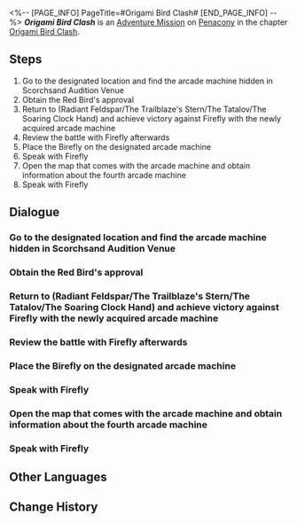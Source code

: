 <%-- [PAGE_INFO]
PageTitle=#Origami Bird Clash#
[END_PAGE_INFO] --%>
{{Stub|Dialogue.}}
{{Mission Infobox
|id            = 8023104
|title         = 
|image         = <!--Mission Origami Bird Clash.png-->
|type          = Adventure
|event_name    = 
|chapter       = Origami Bird Clash
|requirements  = [[Adventure Mission]] ''[[Origami Bird Clash]]'' completed
|summary       = <!--official mission summary from Fate's Atlas-->
|characters    = Firefly; Red Bird; Silver Wolf; Trailblazer
|startLocation = [[Penacony]] - [[SoulGlad™ Scorchsand Audition Venue]]
|world         = Penacony
|area          = SoulGlad™ Scorchsand Audition Venue
|prev          = 
|next          = Origami Bird Clash: Collector's Edition
|rewards       = Stellar Jade*30; Traveler's Guide*4; Lost Crystal*4; Credit*60,000
}}
'''''Origami Bird Clash''''' is an [[Adventure Mission]] on [[Penacony]] in the chapter [[Origami Bird Clash]].

==Steps==
# Go to the designated location and find the arcade machine hidden in Scorchsand Audition Venue
# Obtain the Red Bird's approval
# Return to (Radiant Feldspar/The Trailblaze's Stern/The Tatalov/The Soaring Clock Hand) and achieve victory against Firefly with the newly acquired arcade machine
# Review the battle with Firefly afterwards
# Place the Birefly on the designated arcade machine
# Speak with Firefly
# Open the map that comes with the arcade machine and obtain information about the fourth arcade machine
# Speak with Firefly

<!--
==Gameplay Notes==

--><!--
==Trial Character==

-->
==Dialogue==
{{Stub Dialogue}}
===Go to the designated location and find the arcade machine hidden in Scorchsand Audition Venue===
{{Mission Description|type=adventure|location=SoulGlad™ Scorchsand Audition Venue|You have received an invitation from The Family &mdash; Tinah of the Iris Family invites you to test a match-3 puzzle battle game called "Origami Bird Clash."<br />It doesn't seem like a scam... So, go take a look? There's nothing to lose.}}
{{Dialogue Start}}
:{{tx}}
{{Dialogue End}}

===Obtain the Red Bird's approval===
{{Dialogue Start}}
:{{tx}}
{{Dialogue End}}

===Return to (Radiant Feldspar/The Trailblaze's Stern/The Tatalov/The Soaring Clock Hand) and achieve victory against Firefly with the newly acquired arcade machine===
{{Dialogue Start}}
:{{tx}}
{{Dialogue End}}

===Review the battle with Firefly afterwards===
{{Dialogue Start}}
:{{tx}}
{{Dialogue End}}

===Place the Birefly on the designated arcade machine===
{{Dialogue Start}}
:{{tx}}
{{Dialogue End}}

===Speak with Firefly===
{{Dialogue Start}}
:{{tx}}
{{Dialogue End}}

===Open the map that comes with the arcade machine and obtain information about the fourth arcade machine===
{{Dialogue Start}}
:{{tx}}
{{Dialogue End}}

===Speak with Firefly===
{{Dialogue Start}}
:{{tx}}
{{Dialogue End}}

==Other Languages==
{{Other Languages
|en   = Origami Bird Clash
|zhs  = 「折纸小鸟对对碰」
|zht  = 「摺紙小鳥對對碰」
|ja   = 「折り紙の小鳥マッチ」
|ko   = 「종이새 팡팡」
|es   = Choque de pajaritos de papel
|fr   = Rififruit chez les oiseaux en origami
|ru   = Бумажная дуэль
|th   = นกกระดาษตะลุมบอน
|vi   = Chim Giấy Đại Chiến
|de   = Origamivogel-Matching
|id   = Adu Jotos Burung Origami
|pt   = Choque de Pássaro de Origami
}}

==Change History==
{{Change History|2.3}}
